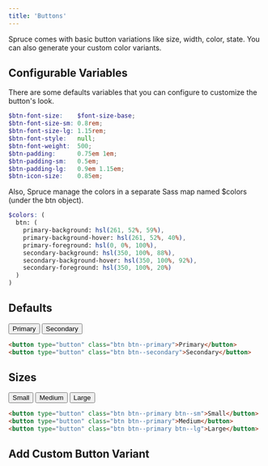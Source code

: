 ```yaml
---
title: 'Buttons'
---
```


<p className="lead">Spruce comes with basic button variations like size, width, color, state. You can also generate your custom color variants.</p>

## Configurable Variables

There are some defaults variables that you can configure to customize the button's look.

```scss
$btn-font-size:    $font-size-base;
$btn-font-size-sm: 0.8rem;
$btn-font-size-lg: 1.15rem;
$btn-font-style:   null;
$btn-font-weight:  500;
$btn-padding:      0.75em 1em;
$btn-padding-sm:   0.5em;
$btn-padding-lg:   0.9em 1.15em;
$btn-icon-size:    0.85em;
```

Also, Spruce manage the colors in a separate Sass map named $colors (under the btn object).

```scss
$colors: (
  btn: (
    primary-background: hsl(261, 52%, 59%),
    primary-background-hover: hsl(261, 52%, 40%),
    primary-foreground: hsl(0, 0%, 100%),
    secondary-background: hsl(350, 100%, 88%),
    secondary-background-hover: hsl(350, 100%, 92%),
    secondary-foreground: hsl(350, 100%, 20%)
  )
)
```

## Defaults

<Preview>
  <div class="button-grid">
    <button type="button" class="btn btn--primary">Primary</button>
    <button type="button" class="btn btn--secondary">Secondary</button>
  </div>
</Preview>

```html
<button type="button" class="btn btn--primary">Primary</button>
<button type="button" class="btn btn--secondary">Secondary</button>
```

## Sizes

<Preview>
  <div class="button-grid">
    <button type="button" class="btn btn--primary btn--sm">Small</button>
    <button type="button" class="btn btn--primary">Medium</button>
    <button type="button" class="btn btn--primary btn--lg">Large</button>
  </div>
</Preview>

```html
<button type="button" class="btn btn--primary btn--sm">Small</button>
<button type="button" class="btn btn--primary">Medium</button>
<button type="button" class="btn btn--primary btn--lg">Large</button>
```

## Add Custom Button Variant